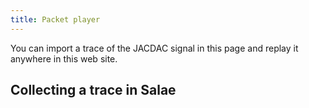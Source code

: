 ```yaml
---
title: Packet player
---
```



You can import a trace of the JACDAC signal in this page and replay it anywhere in this web site.

<PacketTraceImporter />

## Collecting a trace in Salae